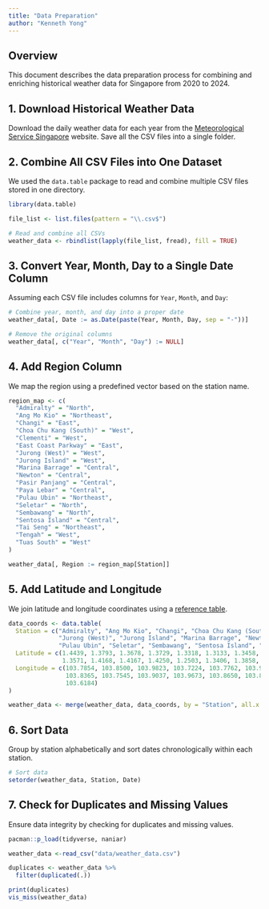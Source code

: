 ```yaml
---
title: "Data Preparation"
author: "Kenneth Yong"
---
```


## Overview

This document describes the data preparation process for combining and enriching historical weather data for Singapore from 2020 to 2024.

## 1. Download Historical Weather Data

Download the daily weather data for each year from the [Meteorological Service Singapore](https://www.weather.gov.sg/climate-historical-daily/) website. Save all the CSV files into a single folder.

## 2. Combine All CSV Files into One Dataset

We used the `data.table` package to read and combine multiple CSV files stored in one directory.

``` r
library(data.table)

file_list <- list.files(pattern = "\\.csv$")

# Read and combine all CSVs
weather_data <- rbindlist(lapply(file_list, fread), fill = TRUE)
```

## 3. Convert Year, Month, Day to a Single Date Column

Assuming each CSV file includes columns for `Year`, `Month`, and `Day`:

``` r
# Combine year, month, and day into a proper date
weather_data[, Date := as.Date(paste(Year, Month, Day, sep = "-"))]

# Remove the original columns
weather_data[, c("Year", "Month", "Day") := NULL]
```

## 4. Add Region Column

We map the region using a predefined vector based on the station name.

``` r
region_map <- c(
  "Admiralty" = "North",
  "Ang Mo Kio" = "Northeast",
  "Changi" = "East",
  "Choa Chu Kang (South)" = "West",
  "Clementi" = "West",
  "East Coast Parkway" = "East",
  "Jurong (West)" = "West",
  "Jurong Island" = "West",
  "Marina Barrage" = "Central",
  "Newton" = "Central",
  "Pasir Panjang" = "Central",
  "Paya Lebar" = "Central",
  "Pulau Ubin" = "Northeast",
  "Seletar" = "North",
  "Sembawang" = "North",
  "Sentosa Island" = "Central",
  "Tai Seng" = "Northeast",
  "Tengah" = "West",
  "Tuas South" = "West"
)

weather_data[, Region := region_map[Station]]
```

## 5. Add Latitude and Longitude

We join latitude and longitude coordinates using a [reference table](https://www.weather.gov.sg/wp-content/uploads/2024/08/Station_Records.pdf).

``` r
data_coords <- data.table(
  Station = c("Admiralty", "Ang Mo Kio", "Changi", "Choa Chu Kang (South)", "Clementi", "East Coast Parkway", 
              "Jurong (West)", "Jurong Island", "Marina Barrage", "Newton", "Pasir Panjang", "Paya Lebar", 
              "Pulau Ubin", "Seletar", "Sembawang", "Sentosa Island", "Tai Seng", "Tengah", "Tuas South"),
  Latitude = c(1.4439, 1.3793, 1.3678, 1.3729, 1.3318, 1.3133, 1.3458, 1.2542, 1.2799, 1.3106, 1.2824, 
               1.3571, 1.4168, 1.4167, 1.4250, 1.2503, 1.3406, 1.3858, 1.2938),
  Longitude = c(103.7854, 103.8500, 103.9823, 103.7224, 103.7762, 103.9620, 103.6817, 103.6741, 103.8703, 
                103.8365, 103.7545, 103.9037, 103.9673, 103.8650, 103.8200, 103.8275, 103.8882, 103.7119, 
                103.6184)
)

weather_data <- merge(weather_data, data_coords, by = "Station", all.x = TRUE)
```

## 6. Sort Data

Group by station alphabetically and sort dates chronologically within each station.

``` r
# Sort data
setorder(weather_data, Station, Date)
```

## 7. Check for Duplicates and Missing Values

Ensure data integrity by checking for duplicates and missing values.

```r
pacman::p_load(tidyverse, naniar)

weather_data <-read_csv("data/weather_data.csv")

duplicates <- weather_data %>% 
  filter(duplicated(.))

print(duplicates)
vis_miss(weather_data)


```